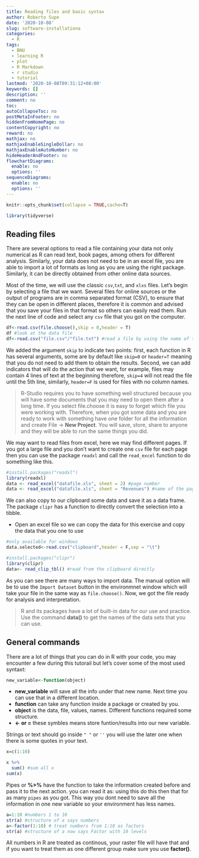 ```yaml
---
title: Reading files and basic syntax
author: Roberto Supe
date: '2020-10-08'
slug: software-installationa
categories:
  - R
tags:
  - BNU
  - learning R
  - plot
  - R Markdown
  - r studio
  - tutorial
lastmod: '2020-10-08T09:31:12+08:00'
keywords: []
description: ''
comment: no
toc:
autoCollapseToc: no
postMetaInFooter: no
hiddenFromHomePage: no
contentCopyright: no
reward: no
mathjax: no
mathjaxEnableSingleDollar: no
mathjaxEnableAutoNumber: no
hideHeaderAndFooter: no
flowchartDiagrams:
  enable: no
  options: ''
sequenceDiagrams:
  enable: no
  options: ''
---
```



```r
knitr::opts_chunk$set(collapse = TRUE,cache=T)
```

```r
library(tidyverse)
```


## Reading files

There are several options to read a file containing your data not only numerical as R can read text, book pages, among others for different analysis. Similarly, your data does not need to be in an excel file, you are able to import a lot of formats as long as you are using the right package. Similarly, it can be directly obtained from other online data sources. 

Most of the time, we will use the classic `csv`,`txt`, and `xlxs` files. Let's begin by selecting a file that we want. Several files for online sources or the output of programs are in comma separated format (CSV), to ensure that they can be open in different places, therefore it is common and advised that you save your files in that format so others can easily read them. Run the next line of code and select any `csv` file that you got on the computer. 

```r
df<-read.csv(file.choose(),skip = 0,header = T)
df #look at the data file
df<-read.csv("file.csv"/"file.txt") #read a file by using the name of the file 
```

We added the argument `skip` to indicate two points: first, each function in R has several arguments, some are by default like `skip=0` or `header=T` meaning that you do not need to add them to obtain the results. Second, we can add indicators that will do the action that we want, for example, files may contain 4 lines of text at the beginning therefore, `skip=4` will not read the file until the 5th line, similarly, `header=F` is used for files with no column names. 

> R-Studio requires you to have something well structured because you will have some documents that you may need to open them after a long time. If you select file.choose it is easy to forget which file you were working with. Therefore, when you got some data and you are ready to work with something have one folder for all the information and create File -> **New Project**. You will save, store, share to anyone and they will be able to run the same things you did.

We may want to read files from excel, here we may find different pages. If you got a large file and you don't want to create one `csv` file for each page then you can use the package `readxl` and call the `read_excel` function to do something like this.

```r
#install.packages("readxl")
library(readxl)
data <- read_excel("datafile.xls", sheet = 2) #page number
data <- read_excel("datafile.xls", sheet = "Revenues") #name of the page
```


We can also copy to our clipboard some data and save it as a data frame. The package `clipr` has a function to directly convert the selection into a tibble.  

* Open an excel file so we can copy the data for this exercise and copy the data that you one to use

```r
#only available for windows
data.selected<-read.csv("clipboard",header = F,sep = "\t")

#install.packages("clipr")
library(clipr)
data<- read_clip_tbl() #read from the clipboard directly

```

As you can see there are many ways to import data. The manual option will be to use the `Import Dataset` button in the environmnet window which will take your file in the same way as `file.choose()`. Now, we got the file ready for analysis and interpretation. 

> R and its packages have a lot of built-in data for our use and practice. Use the command **data()** to get the names of the data sets that you can use.

## General commands

There are a lot of things that you can do in R with your code, you may encounter a few during this tutorail but let's cover some of the most used syntaxt:
```r
new_variable<-function(object)
```

* **new_variable** will save all the info under that new name. Next time you can use that in a different location.
* **function** can take any function inside a package or created by you.
* **object** is the data, file, values, names. Different functions required some structure.
* **<- or =** these symbles means store funtion/results into our new variable.

Strings or text should go inside `" "` or `''` you will use the later one when there is some quotes in your text.

```r
x=c(1:10)
```


```r
x %>%
  sum() #sum all x
sum(x)
```

Pipes or **%>%** have the function to take the information created before and pass it to the next action. you can read it as: using this do this then that for as many `pipes` as you got. This way you dont need to save all the information in one new variable so your environment has less names.

```r
a=1:10 #numbers 1 to 10
str(a) #structure of a says numbers
a<-factor(1:10) # treat numbers from 1:10 as factors
str(a) #structure of a now says Factor with 10 levels
```

All numbers in R are treated as continous, your raster file will have that and if you want to treat them as one different group make sure you use **factor()**. 
